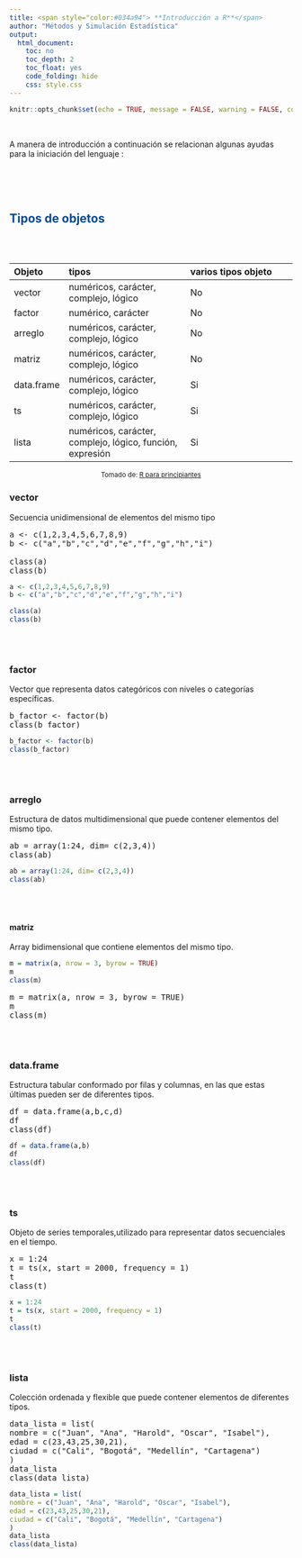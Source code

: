 ---
title: <span style="color:#034a94"> **Introducción a R**</span>
author: "Métodos y Simulación Estadística"
output:
  html_document:
    toc: no
    toc_depth: 2
    toc_float: yes
    code_folding: hide
    css: style.css
---

```{r setup, include=FALSE}
knitr::opts_chunk$set(echo = TRUE, message = FALSE, warning = FALSE, comment = NA)

```

</br>

A manera de introducción a  continuación se relacionan algunas ayudas para la iniciación del lenguaje :

<br/><br/><br/>

## <span style="color:#034a94">**Tipos de objetos**</span>

<br/><br/>

| Objeto      | tipos                                          | varios tipos objeto                       |
|:------------|:-----------------------------------------------|:------------------------------------------|
|  vector     | numéricos, carácter, complejo, lógico          | No                                        |
|  factor     | numérico, carácter                             | No                                        |
|  arreglo    | numéricos, carácter, complejo, lógico          | No                                        |
|  matriz     | numéricos, carácter, complejo, lógico          | No                                        |
|  data.frame | numéricos, carácter, complejo, lógico          | Si                                        |
|  ts         | numéricos, carácter, complejo, lógico          | Si                                        |
|  lista      | numéricos, carácter, complejo, lógico, función, expresión  | Si                            |

<center>
<sub>
Tomado de: [R para principiantes](https://bookdown.org/jboscomendoza/r-principiantes4/)
</sub>
</center>

### **vector**

Secuencia unidimensional de elementos del mismo tipo

<pre>
a <- c(1,2,3,4,5,6,7,8,9) 
b <- c("a","b","c","d","e","f","g","h","i") 

class(a)
class(b)
</pre>

```{r}
a <- c(1,2,3,4,5,6,7,8,9)
b <- c("a","b","c","d","e","f","g","h","i")

class(a)
class(b)

```


<br><br>

### **factor**

Vector que representa datos categóricos con niveles o categorías específicas.


<pre>
b_factor <- factor(b)
class(b_factor)
</pre>



```{r}
b_factor <- factor(b)
class(b_factor)
```

<br><br>


### **arreglo**

Estructura de datos multidimensional que puede contener elementos del mismo tipo.


<pre>
ab = array(1:24, dim= c(2,3,4))
class(ab)
</pre>


```{r}
ab = array(1:24, dim= c(2,3,4))
class(ab)
```



<br><br>

#### **matriz**

Array bidimensional que contiene elementos del mismo tipo.

```{r}
m = matrix(a, nrow = 3, byrow = TRUE)
m
class(m)
```

<pre>
m = matrix(a, nrow = 3, byrow = TRUE)
m
class(m)
</pre>


<br><br>

### **data.frame**

Estructura tabular conformado por filas y columnas, en las que estas últimas pueden ser de diferentes tipos.


<pre>
df = data.frame(a,b,c,d)
df
class(df)
</pre>

```{r}
df = data.frame(a,b)
df
class(df)
```

<br><br>

### **ts**  

Objeto de series temporales,utilizado para representar datos secuenciales en el tiempo.

<pre>
x = 1:24
t = ts(x, start = 2000, frequency = 1) 
t
class(t)
</pre>


```{r}
x = 1:24
t = ts(x, start = 2000, frequency = 1) 
t
class(t)
```


<br><br>

### **lista**

Colección ordenada y flexible que puede contener elementos de diferentes tipos.

<pre>
data_lista = list(
nombre = c("Juan", "Ana", "Harold", "Oscar", "Isabel"),
edad = c(23,43,25,30,21),
ciudad = c("Cali", "Bogotá", "Medellín", "Cartagena")
)
data_lista
class(data_lista)
</pre>

```{r}
data_lista = list(
nombre = c("Juan", "Ana", "Harold", "Oscar", "Isabel"),
edad = c(23,43,25,30,21),
ciudad = c("Cali", "Bogotá", "Medellín", "Cartagena")
)
data_lista
class(data_lista)
```




